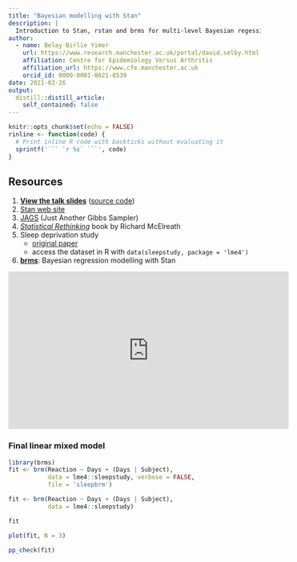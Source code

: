```yaml
---
title: "Bayesian modelling with Stan"
description: |
  Introduction to Stan, rstan and brms for multi-level Bayesian regession modelling.
author:
  - name: Belay Birlie Yimer
    url: https://www.research.manchester.ac.uk/portal/david.selby.html
    affiliation: Centre for Epidemiology Versus Arthritis
    affiliation_url: https://www.cfe.manchester.ac.uk
    orcid_id: 0000-0001-8621-6539
date: 2021-03-26
output:
  distill::distill_article:
    self_contained: false
---
```


```r
knitr::opts_chunk$set(echo = FALSE)
rinline <- function(code) {
  # Print inline R code with backticks without evaluating it
  sprintf('``` `r %s` ```', code)
}
```

## Resources

1. [**View the talk slides**](Bayesian-modelling-with-Stan.html) ([source code](Bayesian modelling with Stan.Rmd))
2. [Stan web site](https://mc-stan.org/)
3. [JAGS](https://mcmc-jags.sourceforge.io/) (Just Another Gibbs Sampler)
4. [_Statistical Rethinking_](https://xcelab.net/rm/statistical-rethinking/) book by Richard McElreath
5. Sleep deprivation study
    - [original paper](https://onlinelibrary.wiley.com/doi/full/10.1046/j.1365-2869.2003.00337.x)
    - access the dataset in R with `data(sleepstudy, package = 'lme4')`
6. [**brms**](https://paul-buerkner.github.io/brms/): Bayesian regression modelling with Stan

<iframe width="560" height="315" src="https://www.youtube-nocookie.com/embed/qV6Wc_f1Cgo" title="YouTube video player" frameborder="0" allow="accelerometer; autoplay; clipboard-write; encrypted-media; gyroscope; picture-in-picture" allowfullscreen></iframe>

### Final linear mixed model

```r
library(brms)
fit <- brm(Reaction ~ Days + (Days | Subject),
           data = lme4::sleepstudy, verbose = FALSE,
           file = 'sleepbrm')
```

```r
fit <- brm(Reaction ~ Days + (Days | Subject),
           data = lme4::sleepstudy)
```

```r
fit
```

```r
plot(fit, N = 3)
```

```r
pp_check(fit)
```


